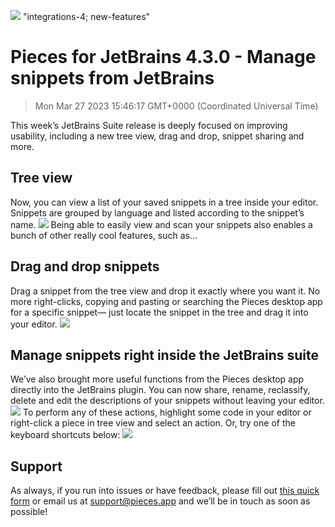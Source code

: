 ![](https://uploads-ssl.webflow.com/6143afec68f555387049efb3/630d8827169f6c0d182b1651_ezgif_com-gif-maker63_3875f3a6dc50ce8e2e74d764693a1443_2000.png)
"integrations-4; new-features"
# Pieces for JetBrains 4.3.0 - Manage snippets from JetBrains
> Mon Mar 27 2023 15:46:17 GMT+0000 (Coordinated Universal Time)

This week’s JetBrains Suite release is deeply focused on improving usability, including a new tree view, drag and drop, snippet sharing and more.

## Tree view
Now, you can view a list of your saved snippets in a tree inside your editor. Snippets are grouped by language and listed according to the snippet’s name.
![](https://uploads-ssl.webflow.com/6143afec68f555387049efb3/630d8828169f6c40e22b16ba_ezgif_com-gif-maker61_14741a30ad11dec73c0fdb98a50d283e_800.png)
Being able to easily view and scan your snippets also enables a bunch of other really cool features, such as…

## Drag and drop snippets
Drag a snippet from the tree view and drop it exactly where you want it. No more right-clicks, copying and pasting or searching the Pieces desktop app for a specific snippet— just locate the snippet in the tree and drag it into your editor.
![](https://uploads-ssl.webflow.com/6143afec68f555387049efb3/630d8828169f6c60832b16b9_i7aetq1ndhx7wc1o8va490rwalr5_b17c47f07270b991d3d30fe1eaf2789d.gif)

## Manage snippets right inside the JetBrains suite
We’ve also brought more useful functions from the Pieces desktop app directly into the JetBrains plugin. You can now share, rename, reclassify, delete and edit the descriptions of your snippets without leaving your editor.
![](https://uploads-ssl.webflow.com/6143afec68f555387049efb3/630d8827169f6c4f0c2b167e_en7o9qr2i9li11xyxlxkg8p16g8m_d294ae0dba8710f38aa982e9959db3d2_800.png)
To perform any of these actions, highlight some code in your editor or right-click a piece in tree view and select an action. Or, try one of the keyboard shortcuts below:
![](https://uploads-ssl.webflow.com/6143afec68f555387049efb3/630d8828169f6cd8822b16b8_ezgif_com-gif-maker62_436ed8d4fbde23922293e3fd7d17baf7_800.png)

## Support
As always, if you run into issues or have feedback, please fill out <a href="https://getpieces.typeform.com/to/mCjBSIjF" target="_blank" rel="noopener noreferrer">this quick form</a> or email us at <a href="mailto:support@pieces.app" target="_blank" rel="noopener noreferrer">support@pieces.app</a> and we’ll be in touch as soon as possible!
